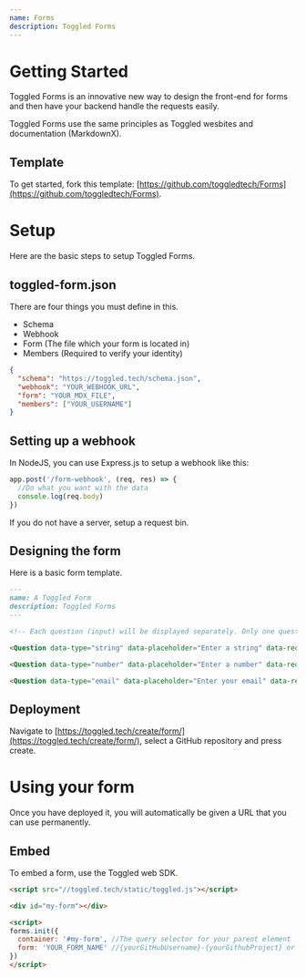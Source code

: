 ```yaml
---
name: Forms
description: Toggled Forms
---
```


# Getting Started

Toggled Forms is an innovative new way to design the front-end for forms and then have your backend handle the requests easily.

Toggled Forms use the same principles as Toggled wesbites and documentation (MarkdownX).

## Template

To get started, fork this template: [https://github.com/toggledtech/Forms](https://github.com/toggledtech/Forms).

# Setup

Here are the basic steps to setup Toggled Forms.

## toggled-form.json

There are four things you must define in this.

- Schema
- Webhook
- Form (The file which your form is located in)
- Members (Required to verify your identity)

```json
{
  "schema": "https://toggled.tech/schema.json",
  "webhook": "YOUR_WEBHOOK_URL",
  "form": "YOUR_MDX_FILE",
  "members": ["YOUR_USERNAME"] 
}
```

## Setting up a webhook

In NodeJS, you can use Express.js to setup a webhook like this:

```js
app.post('/form-webhook', (req, res) => {
  //Do what you want with the data
  console.log(req.body)
})
```

If you do not have a server, setup a request bin.

## Designing the form

Here is a basic form template.

```md
---
name: A Toggled Form
description: Toggled Forms
---

<!-- Each question (input) will be displayed separately. Only one question will be on the page at a time. -->

<Question data-type="string" data-placeholder="Enter a string" data-required="true" data-label="Enter a String" id="1"></Question>

<Question data-type="number" data-placeholder="Enter a number" data-required="true" data-label="Enter a Number" id="2"></Question>

<Question data-type="email" data-placeholder="Enter your email" data-required="true" data-label="Enter your Email" id="3"></Question>
```

## Deployment

Navigate to [https://toggled.tech/create/form/](https://toggled.tech/create/form/), select a GitHub repository and press create.

# Using your form

Once you have deployed it, you will automatically be given a URL that you can use permanently.

## Embed

To embed a form, use the Toggled web SDK.

```md
<script src="//toggled.tech/static/toggled.js"></script>

<div id="my-form"></div>

<script>
forms.init({
  container: '#my-form', //The query selector for your parent element
  form: 'YOUR_FORM_NAME' //{yourGitHubUsername}-{yourGithubProject} or the name that displays after site in the URL. /site/**toggledtech-Forms**/
})
</script>
```
